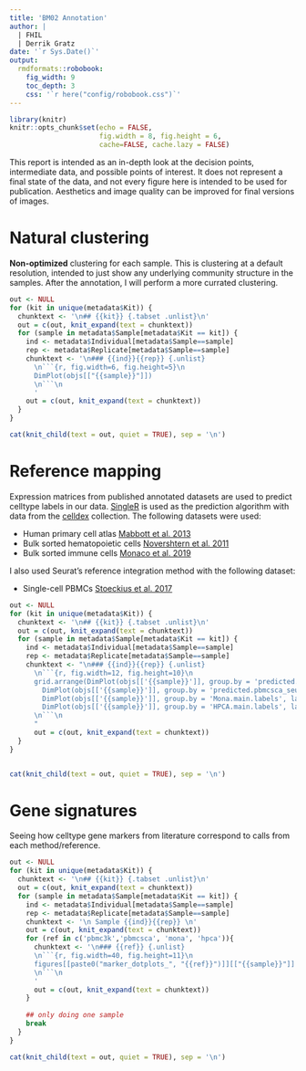 ```yaml
---
title: 'BM02 Annotation'
author: |
  | FHIL
  | Derrik Gratz
date: '`r Sys.Date()`'
output: 
  rmdformats::robobook:
    fig_width: 9
    toc_depth: 3
    css: '`r here("config/robobook.css")`'
---
```


```r
library(knitr)
knitr::opts_chunk$set(echo = FALSE,
                      fig.width = 8, fig.height = 6,
                      cache=FALSE, cache.lazy = FALSE) 
```

This report is intended as an in-depth look at the decision points, intermediate data, and possible points of interest. 
It does not represent a final state of the data, and not every figure here is intended to be used for publication. 
Aesthetics and image quality can be improved for final versions of images.

# Natural clustering {.tabset}

**Non-optimized** clustering for each sample. This is clustering at a default resolution, intended to just show any
underlying community structure in the samples. After the annotation, I will perform a more currated clustering.

```r
out <- NULL
for (kit in unique(metadata$Kit)) {
  chunktext <- '\n## {{kit}} {.tabset .unlist}\n'
  out = c(out, knit_expand(text = chunktext))
  for (sample in metadata$Sample[metadata$Kit == kit]) {
    ind <- metadata$Individual[metadata$Sample==sample]
    rep <- metadata$Replicate[metadata$Sample==sample]
    chunktext <- '\n### {{ind}}{{rep}} {.unlist}
      \n```{r, fig.width=6, fig.height=5}\n
      DimPlot(objs[["{{sample}}"]])
      \n```\n
      '
    out = c(out, knit_expand(text = chunktext))
  }
}

cat(knit_child(text = out, quiet = TRUE), sep = '\n')
```

# Reference mapping {.tabset}

Expression matrices from published annotated datasets are used to predict celltype labels in our data. [SingleR](https://www.nature.com/articles/s41590-018-0276-y) is used as the prediction algorithm with data
from the [celldex](https://github.com/SingleR-inc/celldex) collection. The following datasets were used:

- Human primary cell atlas [Mabbott et al. 2013](https://doi.org/10.1186/1471-2164-14-632)
- Bulk sorted hematopoietic cells [Novershtern et al. 2011](https://doi.org/10.1016/j.cell.2011.01.004)
- Bulk sorted immune cells [Monaco et al. 2019](https://doi.org/10.1016/j.celrep.2019.01.041)

I also used Seurat's reference integration method with the following dataset:

- Single-cell PBMCs [Stoeckius et al. 2017](https://doi.org/10.1038/nmeth.4380)


```r
out <- NULL
for (kit in unique(metadata$Kit)) {
  chunktext <- '\n## {{kit}} {.tabset .unlist}\n'
  out = c(out, knit_expand(text = chunktext))
  for (sample in metadata$Sample[metadata$Kit == kit]) {
    ind <- metadata$Individual[metadata$Sample==sample]
    rep <- metadata$Replicate[metadata$Sample==sample]
    chunktext <- "\n### {{ind}}{{rep}} {.unlist}
      \n```{r, fig.width=12, fig.height=10}\n
      grid.arrange(DimPlot(objs[['{{sample}}']], group.by = 'predicted.pbmc3k_seurat_annotations', label=TRUE),
        DimPlot(objs[['{{sample}}']], group.by = 'predicted.pbmcsca_seurat_annotations', label=TRUE),
        DimPlot(objs[['{{sample}}']], group.by = 'Mona.main.labels', label=TRUE),
        DimPlot(objs[['{{sample}}']], group.by = 'HPCA.main.labels', label=TRUE), nrow=2)
      \n```\n
      "
      out = c(out, knit_expand(text = chunktext))
  }
}


cat(knit_child(text = out, quiet = TRUE), sep = '\n')
```

# Gene signatures {.tabset}

Seeing how celltype gene markers from literature correspond to calls from each method/reference.

```r
out <- NULL
for (kit in unique(metadata$Kit)) {
  chunktext <- '\n## {{kit}} {.tabset .unlist}\n'
  out = c(out, knit_expand(text = chunktext))
  for (sample in metadata$Sample[metadata$Kit == kit]) {
    ind <- metadata$Individual[metadata$Sample==sample]
    rep <- metadata$Replicate[metadata$Sample==sample]
    chunktext <- '\n Sample {{ind}}{{rep}} \n'
    out = c(out, knit_expand(text = chunktext))
    for (ref in c('pbmc3k','pbmcsca', 'mona', 'hpca')){
      chunktext <- '\n### {{ref}} {.unlist}
      \n```{r, fig.width=40, fig.height=11}\n
      figures[[paste0("marker_dotplots_", "{{ref}}")]][["{{sample}}"]]
      \n```\n
      '
      out = c(out, knit_expand(text = chunktext))
    }
    
    ## only doing one sample
    break
  }
}

cat(knit_child(text = out, quiet = TRUE), sep = '\n')
```

